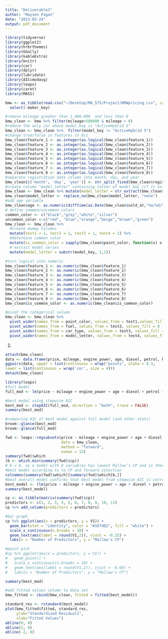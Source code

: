 ```yaml
---
title: "Deliverable3"
author: "Maysen Pagan"
date: "2023-02-24"
output: pdf_document
---
```


```r
library(tidyverse)
library(ggplot2)
library(hrbrthemes)
library(GGally)
library(kableExtra)
library(knitr)
library(car)
library(dplyr)
library(lubridate)
library(AICcmodavg)
library(leaps)
library(caret)
library(MASS)

bmw <- as_tibble(read.csv("~/Desktop/MA_575/Project/BMWpricing.csv", comment.char="#")) %>% 
  select(-maker_key)
```

```r
#remove mileage greater than 1,000,000  and less than 0
bmw_clean <- bmw %>% filter(mileage<500000 & mileage > 0)
#remove the only car whose model_key is "ActiveHybrid 5"
bmw_clean <- bmw_clean %>%  filter(model_key != "ActiveHybrid 5")
#change true/false in features to 0/1
bmw_clean$feature_1 <- as.integer(as.logical(bmw_clean$feature_1))
bmw_clean$feature_2 <- as.integer(as.logical(bmw_clean$feature_2))
bmw_clean$feature_3 <- as.integer(as.logical(bmw_clean$feature_3))
bmw_clean$feature_4 <- as.integer(as.logical(bmw_clean$feature_4))
bmw_clean$feature_5 <- as.integer(as.logical(bmw_clean$feature_5))
bmw_clean$feature_6 <- as.integer(as.logical(bmw_clean$feature_6))
bmw_clean$feature_7 <- as.integer(as.logical(bmw_clean$feature_7))
bmw_clean$feature_8 <- as.integer(as.logical(bmw_clean$feature_8))
#separate registration date column into month, day, and year
bmw_clean[c('month', 'day', 'year')] <- str_split_fixed(bmw_clean$registration_date, '/', 3)
#create column "model_letter" containing letter of model_key (if it exists, "none" otherwise)
bmw_clean <- bmw_clean %>% mutate(model_letter = str_extract(bmw_clean$model_key, "^[A-Za-z]"))
bmw_clean$model_letter <- replace_na(bmw_clean$model_letter, "none")
#add age variable
bmw_clean$age <- as.numeric(difftime(as.Date(bmw_clean$sold_at,"%m/%d/%Y"),as.Date(bmw_clean$registration_date,"%m/%d/%Y"))/365)
# define common/uncommon colors
common_color <- c("black","grey","white","silver")
uncommon_color <-c("red", "blue","orange","beige","brown","green")
bmw_clean <- bmw_clean %>%
  #create dummy columns
  mutate(test1 = 1, test2 = 1, test3 = 1, test4 = 1) %>%  
  #determine common color 
  mutate(is_common_color = sapply(bmw_clean$paint_color, function(x) x %in% common_color )) %>%
  # extract model series 
  mutate(model_letter = substr(model_key, 1,1))

#turn logical into numeric 
bmw_clean$feature_1 <- as.numeric(bmw_clean$feature_1)
bmw_clean$feature_2 <- as.numeric(bmw_clean$feature_2)
bmw_clean$feature_3 <- as.numeric(bmw_clean$feature_3)
bmw_clean$feature_4 <- as.numeric(bmw_clean$feature_4)
bmw_clean$feature_5 <- as.numeric(bmw_clean$feature_5)
bmw_clean$feature_6 <- as.numeric(bmw_clean$feature_6)
bmw_clean$feature_7 <- as.numeric(bmw_clean$feature_7)
bmw_clean$feature_8 <- as.numeric(bmw_clean$feature_8)
bmw_clean$is_common_color <- as.numeric(bmw_clean$is_common_color)

#pivot the categorical values
bmw_clean <- bmw_clean %>% 
  pivot_wider(names_from = paint_color, values_from = test1,values_fill = 0 ) %>% 
  pivot_wider(names_from = fuel, values_from = test2, values_fill = 0 ) %>%
  pivot_wider(names_from = car_type, values_from = test3, values_fill = 0 ) %>%
  pivot_wider(names_from = model_letter, values_from = test4, values_fill = 0 )
```

2.
``` r
attach(bmw_clean)
data <- data.frame(price, mileage, engine_power, age, diesel, petrol, hybrid_petrol, M, Z, X, i, is_common_color)
ggpairs(data, upper = list(continuous = wrap("points", alpha = 0.3,    size=0.1)),
lower = list(continuous = wrap('cor', size = 4)))
detach(bmw_clean)
```


```r
library(leaps)
#full model
full_mod <- lm(price ~ mileage + engine_power + age + diesel + petrol + hybrid_petrol + M + Z + X + i + is_common_color, data = bmw_clean)

#best model using stepwise AIC
best_mod <- stepAIC(full_mod, direction = "both", trace = FALSE)
summary(best_mod)

#comparing AIC of best model against full model (and other stats)
broom::glance(best_mod)
broom::glance(full_mod)
```

```r
fwd <- leaps::regsubsets(price ~ mileage + engine_power + age + diesel + petrol + hybrid_petrol + M + Z + X + i + is_common_color, 
                         data = bmw_clean, 
                         method = "forward",
                         nvmax = 12)
summary(fwd)$which
(b <- which.min(summary(fwd)$cp))
# b = 8, so a model with 8 variables has lowest Mallow's CP and is therefore the best model
#best model according to to CP and forward selection
colnames(summary(fwd)$which)[summary(fwd)$which[b,]]
#best overall model confirms that best model from stepwise AIC is correct
best_model <- (lm(price ~ mileage + engine_power + age + diesel + petrol + hybrid_petrol + X + i, bmw_clean))
summary(best_model)
```

```r
cp <- as_tibble(matrix(summary(fwd)$cp))
predictors <- c(1, 2, 3, 4, 5, 6, 7, 8, 9, 10, 11)
cp %>% add_column(predictors = predictors)

#bar graph
cp %>% ggplot(aes(x = predictors, y = V1)) + 
  geom_bar(stat = "identity", color = "#1974D2", fill = "white") + 
  scale_x_continuous(n.breaks = 10) +
  geom_text(aes(label = round(V1,2)), vjust = -0.25) +
  labs(x = "Number of Predictors", y = "Mallow's CP")

#point plot
#cp %>% ggplot(aes(x = predictors, y = V1)) + 
#   geom_point() + 
#   scale_x_continuous(n.breaks = 10) +
#   geom_text(aes(label = round(V1,2)), vjust = -0.60) +
#   labs(x = "Number of Predictors", y = "Mallow's CP")
```
```r
summary(best_mod)
```

```r
#add fitted values column to data set
bmw_fitted <- cbind(bmw_clean, fitted = fitted(best_model))

standard_res <- rstandard(best_model)
plot(bmw_fitted$fitted, standard_res, 
     ylab="Standardized Residuals", 
     xlab="Fitted Values") 
abline(0, 0) 
abline(2, 0)
abline(-2, 0)
```












